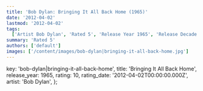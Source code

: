 ```yaml
---
title: 'Bob Dylan: Bringing It All Back Home (1965)'
date: '2012-04-02'
lastmod: '2012-04-02'
tags:
  ['Artist Bob Dylan', 'Rated 5', 'Release Year 1965', 'Release Decade 1960']
summary: 'Rated 5'
authors: ['default']
images: ['/content/images/bob-dylan|bringing-it-all-back-home.jpg']
---
```


  key: 'bob-dylan|bringing-it-all-back-home',
  title: 'Bringing It All Back Home',
  release_year: 1965,
  rating: 10,
  rating_date: '2012-04-02T00:00:00.000Z',
  artist: 'Bob Dylan',
};

<MusicRating data={data} />
